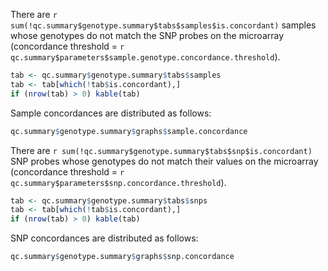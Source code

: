 There are
`r sum(!qc.summary$genotype.summary$tabs$samples$is.concordant)`
samples whose genotypes do not match the SNP probes on the microarray
(concordance threshold = `r qc.summary$parameters$sample.genotype.concordance.threshold`).

```r

tab <- qc.summary$genotype.summary$tabs$samples
tab <- tab[which(!tab$is.concordant),]
if (nrow(tab) > 0) kable(tab)

```

Sample concordances are distributed as follows:
```r

qc.summary$genotype.summary$graphs$sample.concordance

```

There are
`r sum(!qc.summary$genotype.summary$tabs$snp$is.concordant)`
SNP probes whose genotypes do not match their values on the microarray
(concordance threshold = `r qc.summary$parameters$snp.concordance.threshold`).

```r

tab <- qc.summary$genotype.summary$tabs$snps
tab <- tab[which(!tab$is.concordant),]
if (nrow(tab) > 0) kable(tab)

```

SNP concordances are distributed as follows:

```r

qc.summary$genotype.summary$graphs$snp.concordance

```
